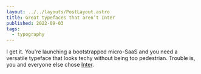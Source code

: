 ```yaml
---
layout: ../../layouts/PostLayout.astro
title: Great typefaces that aren’t Inter
published: 2022-09-03
tags:
  - typography
---
```


I get it. You're launching a bootstrapped micro-SaaS and you need a versatile typeface that looks techy without being too pedestrian. Trouble is, you and everyone else chose [Inter](https://rsms.me/inter/).
